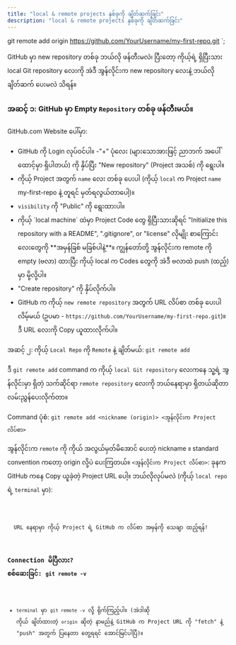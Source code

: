 ```yaml
---
title: "local & remote projects နှစ်ခုကို ချိတ်ဆက်ခြင်း"
description: "local & remote projects နှစ်ခုကို ချိတ်ဆက်ခြင်း"
---
```


git remote add origin https://github.com/YourUsername/my-first-repo.git
`;

<Aside type="tip" title="ရည်ရွယ်ချက်">
  GitHub မှာ new repository တစ်ခု ဘယ်လို ဖန်တီးမလဲ၊ ပြီးတော့ ကိုယ့်ရဲ့
  ရှိပြီးသား local Git repository လေးကို အဲဒီ အွန်လိုင်းက new repository လေးနဲ့
  ဘယ်လို ချိတ်ဆက် ပေးမလဲ သိရန်။
</Aside>

### အဆင့် ၁: GitHub မှာ Empty `Repository` တစ်ခု ဖန်တီးမယ်။

GitHub.com Website ပေါ်မှာ:

- GitHub ကို Login လုပ်ဝင်ပါ။
  -"+" ပုံလေး (များသောအားဖြင့် ညာဘက် အပေါ်ထောင့်မှာ ရှိပါတယ်) ကို နှိပ်ပြီး "New repository" (Project အသစ်) ကို ရွေးပါ။
- ကိုယ့် Project အတွက် `name` လေး တစ်ခု ပေးပါ (ကိုယ့် `local` က Project `name` my-first-repo နဲ့ တူရင် မှတ်ရလွယ်တာပေါ့)။
- `visibility` ကို "Public" ကို ရွေးထားပါ။
- <Aside type="danger" title="သတိပြုရန်">
    ကိုယ့် `local machine` ထဲမှာ Project Code တွေ ရှိပြီးသားဆိုရင် "Initialize
    this repository with a README", ".gitignore", or "license" လိုမျိုး
    စာကြောင်းလေးတွေကို **အမှန်ခြစ် မခြစ်ပါနဲ့**။ ကျွန်တော်တို့ အွန်လိုင်းက
    remote ကို empty (ဗလာ) ထားပြီး ကိုယ့် local က Codes တွေကို အဲဒီ ဗလာထဲ push
    (ထည့်) မှာ မို့လို့ပါ။
  </Aside>
- "Create repository" ကို နှိပ်လိုက်ပါ။
- GitHub က ကိုယ့် `new remote repository` အတွက် URL လိပ်စာ တစ်ခု ပေးပါလိမ့်မယ် (ဥပမာ - `https://github.com/YourUsername/my-first-repo.git`)။ ဒီ URL လေးကို Copy ယူထားလိုက်ပါ။

အဆင့် ၂: ကိုယ့် `Local Repo` ကို `Remote` နဲ့ ချိတ်မယ်: `git remote add`

ဒီ `git remote add` command က ကိုယ့် `local Git repository` လေးကနေ သူ့ရဲ့ အွန်လိုင်းမှာ ရှိတဲ့ သက်ဆိုင်ရာ `remote repository` လေးကို ဘယ်နေရာမှာ ရှိတယ်ဆိုတာ လမ်းညွှန်ပေးလိုက်တာ။

Command ပုံစံ: `git remote add <nickname (origin)> <အွန်လိုင်းက Project လိပ်စာ>`

အွန်လိုင်းက `remote` ကို ကိုယ် အလွယ်မှတ်မိအောင် ပေးတဲ့ nickname ။ standard convention ကတော့ origin လို့ပဲ ပေးကြတယ်။
`<အွန်လိုင်းက Project လိပ်စာ>`: ခုနက GitHub ကနေ Copy ယူခဲ့တဲ့ Project URL ပေါ့။
ဘယ်လိုလုပ်မလဲ (ကိုယ့် `local repo` ရဲ့ `terminal` မှာ):

<Code code={remoteAdd} title="Bash" />

<Aside title="သတိပြုရန်" type="caution">
  URL နေရာမှာ ကိုယ့် Project ရဲ့ GitHub က လိပ်စာ အမှန်ကို သေချာ ထည့်ရန်!
</Aside>

### Connection မိပြီလား? စစ်ဆေးခြင်: `git remote -v`

- `terminal` မှာ `git remote -v` လို့ ရိုက်ကြည့်ပါ။ (အဲဒါဆို ကိုယ် ချိတ်ထားတဲ့ `origin` ဆိုတဲ့ နာမည်နဲ့ GitHub က Project URL ကို "fetch" နဲ့ "push" အတွက် ပြနေတာ တွေ့ရရင် အောင်မြင်ပါပြီ)။

<ContentImage imgSrc={remoteCheck} altText="remote checking" />
